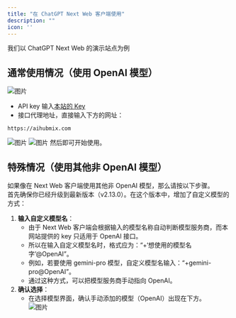 ```yaml
---
title: "在 ChatGPT Next Web 客户端使用"
description: ""
icon: ''
---
```


我们以 ChatGPT Next Web 的演示站点为例   
## 通常使用情况（使用 OpenAI 模型）
![图片](../../public/cn/image3.png)  
- API key 输入[本站的 Key](https://aihubmix.com/token)  
- 接口代理地址，直接输入下方的网址：
``` 
https://aihubmix.com
```
![图片](../../public/cn/image4.png)
![图片](../../public/cn/image5.png)
然后即可开始使用。  
## 特殊情况（使用其他非 OpenAI 模型）  
如果像在 Next Web 客户端使用其他非 OpenAI 模型，那么请按以下步骤。  
首先确保你已经升级到最新版本（v2.13.0）。在这个版本中，增加了自定义模型的方式：  
1. **输入自定义模型名**：
   - 由于 Next Web 客户端会根据输入的模型名称自动判断模型服务商，而本网站提供的 key 只适用于 OpenAI 接口。   
   - 所以在输入自定义模型名时，格式应为：“+‘想使用的模型名字’@OpenAI”。
   - 例如，若要使用 gemini-pro 模型，自定义模型名输入：“+gemini-pro@OpenAI”。
   - 通过这种方式，可以把模型服务商手动指向 OpenAI。  
2. **确认选择**：
   - 在选择模型界面，确认手动添加的模型（OpenAI）出现在下方。  
![图片](../../public/cn/juhe5.png)